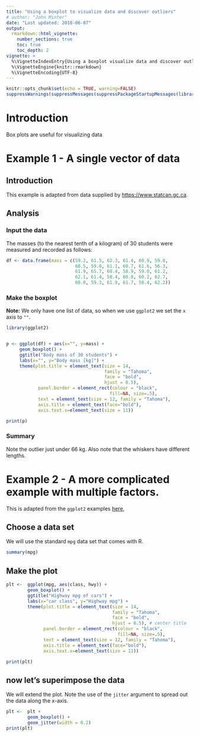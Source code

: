 ```yaml
---
title: "Using a boxplot to visualize data and discover outliers"
# author: "John Minter"
date: "Last updated: 2018-06-07"
output:
  rmarkdown::html_vignette:
    number_sections: true
    toc: true
    toc_depth: 2
vignette: >
  %\VignetteIndexEntry{Using a boxplot visualize data and discover outliers}
  %\VignetteEngine{knitr::rmarkdown}
  %\VignetteEncoding{UTF-8}
---
```



```r
knitr::opts_chunk$set(echo = TRUE, warning=FALSE)
suppressWarnings(suppressMessages(suppressPackageStartupMessages(library(ggplot2))))
```
# Introduction

Box plots are useful for visualizing data

# Example 1 - A single vector of data

## Introduction

This example is adapted from data supplied by
[https://www.statcan.gc.ca](https://www.statcan.gc.ca/edu/power-pouvoir/ch8/5214816-eng.htm#a3).

## Analysis

### Input the data

The masses (to the nearest tenth of a kilogram) of 30 students were measured
and recorded as follows:

```r
df <- data.frame(mass = c(59.2, 61.5, 62.3, 61.4, 60.9, 59.8,
						  60.5, 59.0, 61.1, 60.7, 61.6, 56.3,
						  61.9, 65.7, 60.4, 58.9, 59.0, 61.2,
						  62.1, 61.4, 58.4, 60.8, 60.2, 62.7,
						  60.0, 59.3, 61.9, 61.7, 58.4, 62.2))
```

### Make the boxplot 

**Note:** We only have one list of data, so when we use `ggplot2`
we set the `x` axis to `""`.

```r
library(ggplot2)


p <- ggplot(df) + aes(x="", y=mass) +
	 geom_boxplot() +
	 ggtitle("Body mass of 30 students") +
	 labs(x="", y="Body mass [kg]") +
	 theme(plot.title = element_text(size = 14,
									 family = "Tahoma",
									 face = "bold",
									 hjust = 0.5),
		 	panel.border = element_rect(colour = "black",
									   fill=NA, size=.5),
			text = element_text(size = 12, family = "Tahoma"),
			axis.title = element_text(face="bold"),
			axis.text.x=element_text(size = 11))

print(p)
```

### Summary

Note the outlier just under 66 kg. Also note that the whiskers have
different lengths.

# Example 2 - A more complicated example with multiple factors.

This is adapted from the `ggplot2` examples
[here](http://ggplot2.tidyverse.org/reference/geom_boxplot.html),

## Choose a data set

We will use the standard `mpg` data set that comes with R.

```r
summary(mpg)

```

## Make the plot

```r
plt <-	ggplot(mpg, aes(class, hwy)) +
		geom_boxplot() +
		ggtitle("Highway mpg of cars") +
		labs(x="car class", y="Highway mpg") +
		theme(plot.title = element_text(size = 14,
										family = "Tahoma",
										face = "bold",
										hjust = 0.5), # center title
			  panel.border = element_rect(colour = "black",
										  fill=NA, size=.5),
			  text = element_text(size = 12, family = "Tahoma"),
			  axis.title = element_text(face="bold"),
			  axis.text.x=element_text(size = 11))

print(plt)

```

## now let's superimpose the data

We will extend the plot. Note the use of the `jitter` argument to spread
out the data along the x-axis.

```r
plt <-	plt +
		geom_boxplot() +
		geom_jitter(width = 0.2)
print(plt)
```
